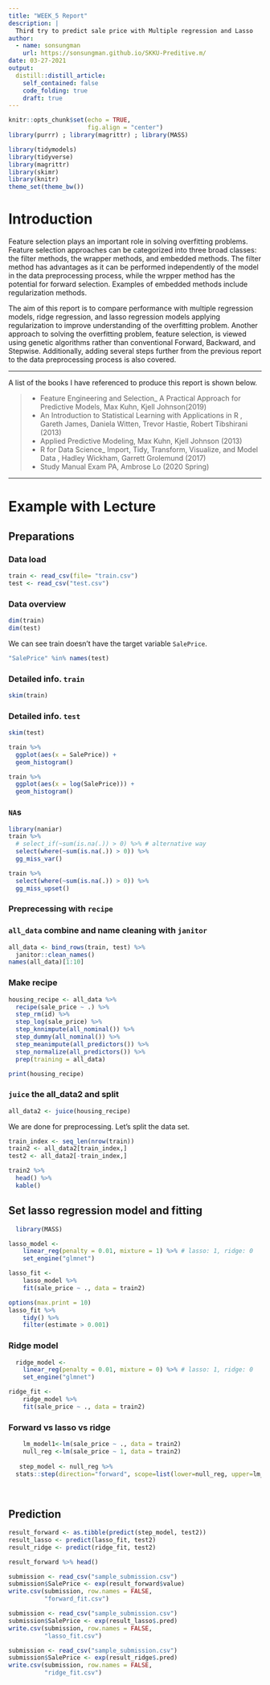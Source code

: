 ```yaml
---
title: "WEEK_5 Report"
description: |
  Third try to predict sale price with Multiple regression and Lasso
author:
  - name: sonsungman
    url: https://sonsungman.github.io/SKKU-Preditive.m/
date: 03-27-2021
output:
  distill::distill_article:
    self_contained: false
    code_folding: true
    draft: true
---
```

```r
knitr::opts_chunk$set(echo = TRUE,
                      fig.align = "center")
library(purrr) ; library(magrittr) ; library(MASS)
```

```r
library(tidymodels)
library(tidyverse)
library(magrittr)
library(skimr)
library(knitr)
theme_set(theme_bw())
```


# Introduction


Feature selection plays an important role in solving overfitting problems. Feature selection approaches can be categorized into three broad classes: the filter methods, the wrapper methods, and embedded methods. The filter method has advantages as it can be performed independently of the model in the data preprocessing process, while the wrpper method has the potential for forward selection. Examples of embedded methods include regularization methods.


The aim of this report is to compare performance with multiple regression models, ridge regression, and lasso regression models applying regularization to improve understanding of the overfitting problem. Another approach to solving the overfitting problem, feature selection, is viewed using genetic algorithms rather than conventional Forward, Backward, and Stepwise. Additionally, adding several steps further from the previous report to the data preprocessing process is also covered.



***

A list of the books I have referenced to produce this report is shown below.

> -  Feature Engineering and Selection_ A Practical Approach for Predictive Models, Max Kuhn, Kjell Johnson(2019)
> -  An Introduction to Statistical Learning with Applications in R , Gareth James, Daniela Witten, Trevor Hastie, Robert Tibshirani (2013)
> -  Applied Predictive Modeling, Max Kuhn, Kjell Johnson (2013)
> -  R for Data Science_ Import, Tidy, Transform,  Visualize, and Model Data , Hadley Wickham, Garrett  Grolemund (2017)
> - Study Manual Exam PA, Ambrose Lo (2020 Spring)

***



# Example with Lecture


## Preparations {.tabset .tabset-fade}

### Data load


```r
train <- read_csv(file= "train.csv")
test <- read_csv("test.csv")
```


### Data overview {.tabset .tabset-fade}

```r
dim(train)
dim(test)
```

We can see train doesn't have the target variable `SalePrice`.

```r
"SalePrice" %in% names(test)
```


### Detailed info. `train`

```r
skim(train)
```

### Detailed info. `test`

```r
skim(test)
```


```r
train %>% 
  ggplot(aes(x = SalePrice)) +
  geom_histogram()
```

```r
train %>% 
  ggplot(aes(x = log(SalePrice))) +
  geom_histogram()
```

### `NA`s

```r
library(naniar)
train %>% 
  # select_if(~sum(is.na(.)) > 0) %>% # alternative way
  select(where(~sum(is.na(.)) > 0)) %>% 
  gg_miss_var()
```


```r
train %>% 
  select(where(~sum(is.na(.)) > 0)) %>% 
  gg_miss_upset()
```

### Preprecessing with `recipe`

### `all_data` combine and name cleaning with `janitor`

```r
all_data <- bind_rows(train, test) %>% 
  janitor::clean_names()
names(all_data)[1:10]
```

### Make recipe

```r
housing_recipe <- all_data %>% 
  recipe(sale_price ~ .) %>%
  step_rm(id) %>% 
  step_log(sale_price) %>% 
  step_knnimpute(all_nominal()) %>% 
  step_dummy(all_nominal()) %>% 
  step_meanimpute(all_predictors()) %>%
  step_normalize(all_predictors()) %>% 
  prep(training = all_data)

print(housing_recipe)
```

### `juice` the all_data2 and split

```r
all_data2 <- juice(housing_recipe)
```

We are done for preprocessing. Let's split the data set.

```r
train_index <- seq_len(nrow(train))
train2 <- all_data2[train_index,]
test2 <- all_data2[-train_index,]
```


```r
train2 %>% 
  head() %>% 
  kable()
```


## Set lasso regression model and fitting 


```r
  library(MASS) 

lasso_model <- 
    linear_reg(penalty = 0.01, mixture = 1) %>% # lasso: 1, ridge: 0
    set_engine("glmnet")

lasso_fit <- 
    lasso_model %>% 
    fit(sale_price ~ ., data = train2)

options(max.print = 10)
lasso_fit %>% 
    tidy() %>% 
    filter(estimate > 0.001)

```

### Ridge model

```r

  ridge_model <- 
    linear_reg(penalty = 0.01, mixture = 0) %>% # lasso: 1, ridge: 0
    set_engine("glmnet")

ridge_fit <- 
    ridge_model %>% 
    fit(sale_price ~ ., data = train2)

```


### Forward vs lasso vs ridge

```r


    lm_model1<-lm(sale_price ~ ., data = train2)
    null_reg <-lm(sale_price ~ 1, data = train2)
    
   step_model <- null_reg %>% 
  stats::step(direction="forward", scope=list(lower=null_reg, upper=lm_model1))
    
    
```  
 


## Prediction


```r
result_forward <- as.tibble(predict(step_model, test2))
result_lasso <- predict(lasso_fit, test2)
result_ridge <- predict(ridge_fit, test2)

result_forward %>% head()
```

```r
submission <- read_csv("sample_submission.csv")
submission$SalePrice <- exp(result_forward$value)
write.csv(submission, row.names = FALSE,
          "forward_fit.csv")

submission <- read_csv("sample_submission.csv")
submission$SalePrice <- exp(result_lasso$.pred)
write.csv(submission, row.names = FALSE,
          "lasso_fit.csv")

submission <- read_csv("sample_submission.csv")
submission$SalePrice <- exp(result_ridge$.pred)
write.csv(submission, row.names = FALSE,
          "ridge_fit.csv")
```


